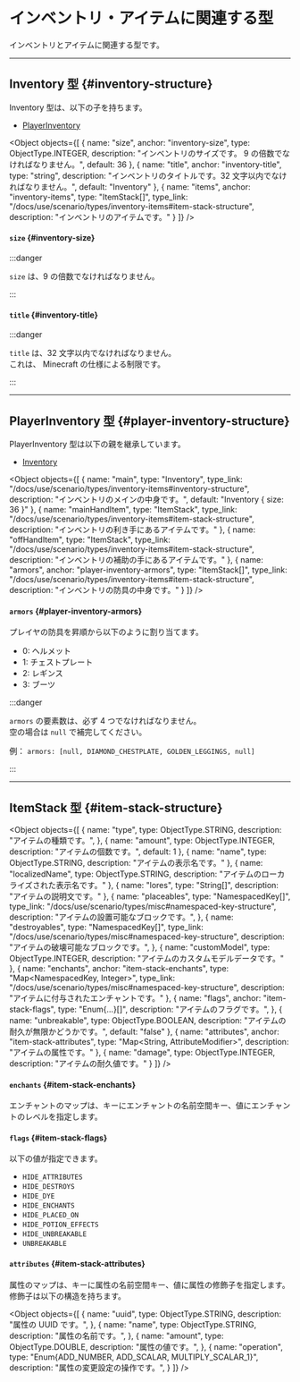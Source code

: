 
# インベントリ・アイテムに関連する型

インベントリとアイテムに関連する型です。

---

## Inventory 型 {#inventory-structure}

Inventory 型は、以下の子を持ちます。

+ [PlayerInventory](#player-inventory-structure)

<Object objects={[
  {
    name: "size",
    anchor: "inventory-size",
    type: ObjectType.INTEGER,
    description: "インベントリのサイズです。 9 の倍数でなければなりません。",
    default: 36
  },
  {
    name: "title",
    anchor: "inventory-title",
    type: "string",
    description: "インベントリのタイトルです。32 文字以内でなければなりません。",
    default: "Inventory"
  },
  {
    name: "items",
    anchor: "inventory-items",
    type: "ItemStack[]",
    type_link: "/docs/use/scenario/types/inventory-items#item-stack-structure",
    description: "インベントリのアイテムです。"
  }
]} />

#### `size` {#inventory-size}

:::danger

`size` は、9 の倍数でなければなりません。

:::

#### `title` {#inventory-title}

:::danger

`title` は、32 文字以内でなければなりません。  
これは、 Minecraft の仕様による制限です。

:::

---

## PlayerInventory 型 {#player-inventory-structure}

PlayerInventory 型は以下の親を継承しています。

+ [Inventory](#inventory-structure)

<Object objects={[
  {
    name: "main",
    type: "Inventory",
    type_link: "/docs/use/scenario/types/inventory-items#inventory-structure",
    description: "インベントリのメインの中身です。",
    default: "Inventory { size: 36 }"
  },
  {
    name: "mainHandItem",
    type: "ItemStack",
    type_link: "/docs/use/scenario/types/inventory-items#item-stack-structure",
    description: "インベントリの利き手にあるアイテムです。"
  },
  {
    name: "offHandItem",
    type: "ItemStack",
    type_link: "/docs/use/scenario/types/inventory-items#item-stack-structure",
    description: "インベントリの補助の手にあるアイテムです。"
  },
  {
    name: "armors",
    anchor: "player-inventory-armors",
    type: "ItemStack[]",
    type_link: "/docs/use/scenario/types/inventory-items#item-stack-structure",
    description: "インベントリの防具の中身です。"
  }
]} />

#### `armors` {#player-inventory-armors}

プレイヤの防具を昇順から以下のように割り当てます。

+ 0: ヘルメット
+ 1: チェストプレート
+ 2: レギンス
+ 3: ブーツ

:::danger

`armors` の要素数は、必ず 4 つでなければなりません。  
空の場合は `null` で補完してください。

例： `armors: [null, DIAMOND_CHESTPLATE, GOLDEN_LEGGINGS, null]`

:::

---

## ItemStack 型 {#item-stack-structure}


<Object objects={[
  {
    name: "type",
    type: ObjectType.STRING,
    description: "アイテムの種類です。",
  },
  {
    name: "amount",
    type: ObjectType.INTEGER,
    description: "アイテムの個数です。",
    default: 1
  },
  {
    name: "name",
    type: ObjectType.STRING,
    description: "アイテムの表示名です。"
  },
  {
    name: "localizedName",
    type: ObjectType.STRING,
    description: "アイテムのローカライズされた表示名です。"
  },
  {
    name: "lores",
    type: "String[]",
    description: "アイテムの説明文です。"
  },
  {
    name: "placeables",
    type: "NamespacedKey[]",
    type_link: "/docs/use/scenario/types/misc#namespaced-key-structure",
    description: "アイテムの設置可能なブロックです。",
  },
  {
    name: "destroyables",
    type: "NamespacedKey[]",
    type_link: "/docs/use/scenario/types/misc#namespaced-key-structure",
    description: "アイテムの破壊可能なブロックです。",
  },
  {
    name: "customModel",
    type: ObjectType.INTEGER,
    description: "アイテムのカスタムモデルデータです。"
  },
  {
    name: "enchants",
    anchor: "item-stack-enchants",
    type: "Map<NamespacedKey, Integer>",
    type_link: "/docs/use/scenario/types/misc#namespaced-key-structure",
    description: "アイテムに付与されたエンチャントです。"
  },
  {
    name: "flags",
    anchor: "item-stack-flags",
    type: "Enum{...}[]",
    description: "アイテムのフラグです。",
  },
  {
    name: "unbreakable",
    type: ObjectType.BOOLEAN,
    description: "アイテムの耐久が無限かどうかです。",
    default: "false"
  },
  {
    name: "attributes",
    anchor: "item-stack-attributes",
    type: "Map<String, AttributeModifier>",
    description: "アイテムの属性です。"
  },
  {
    name: "damage",
    type: ObjectType.INTEGER,
    description: "アイテムの耐久値です。"
  }
]} />

#### `enchants` {#item-stack-enchants}

エンチャントのマップは、キーにエンチャントの名前空間キー、値にエンチャントのレベルを指定します。

#### `flags` {#item-stack-flags}

以下の値が指定できます。

+ `HIDE_ATTRIBUTES`
+ `HIDE_DESTROYS`
+ `HIDE_DYE`
+ `HIDE_ENCHANTS`
+ `HIDE_PLACED_ON`
+ `HIDE_POTION_EFFECTS`
+ `HIDE_UNBREAKABLE`
+ `UNBREAKABLE`


#### `attributes` {#item-stack-attributes}

属性のマップは、キーに属性の名前空間キー、値に属性の修飾子を指定します。修飾子は以下の構造を持ちます。

<Object objects={[
  {
    name: "uuid",
    type: ObjectType.STRING,
    description: "属性の UUID です。",
  },
  {
    name: "name",
    type: ObjectType.STRING,
    description: "属性の名前です。",
  },
  {
    name: "amount",
    type: ObjectType.DOUBLE,
    description: "属性の値です。",
  },
  {
    name: "operation",
    type: "Enum{ADD_NUMBER, ADD_SCALAR, MULTIPLY_SCALAR_1}",
    description: "属性の変更設定の操作です。",
  }
]} />

